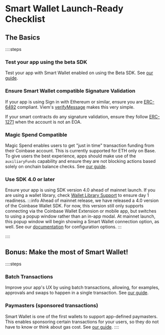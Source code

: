 # Smart Wallet Launch-Ready Checklist 
## The Basics
::::steps
### Test your app using the beta SDK
 
Test your app with Smart Wallet enabled on using the Beta SDK. See [our guide](/guides/beta).

### Ensure Smart Wallet compatible Signature Validation
 
If your app is using Sign in with Ethereum or similar, ensure you are [ERC-6492](https://eips.ethereum.org/EIPS/eip-6492) compliant. 
Viem's [verifyMessage](https://viem.sh/docs/actions/public/verifyMessage#verifymessage) makes this very simple. 

If your smart contracts do any signature validation, ensure they follow [ERC-1271](https://eips.ethereum.org/EIPS/eip-1271)
when the account is not an EOA.    

### Magic Spend Compatible
Magic Spend enables users to get "just in time" transaction funding from their Coinbase account.
This is currently supported for ETH only on Base. 
To give users the best experience, apps should make use of the `auxiliaryFunds` capability 
and ensure they are not blocking actions based solely on onchain balance checks. See [our guide](/guides/magic-spend).

### Use SDK 4.0 or later
Ensure your app is using SDK version 4.0 ahead of mainnet launch. If you are using a wallet library, check
[Wallet Library Support](/wallet-library-support) to ensure day 1 readiness.
:::info
Ahead of mainnet release, we have released a 4.0 version of the Coinbase Wallet SDK. For now, 
this version still only supports connecting via the Coinbase Wallet Extension or mobile app, but 
switches to using a popup window rather than an in-app modal. At mainnet launch, this popup window
will begin showing a Smart Wallet connection option, as well. 
See our [documentation](/sdk/makeWeb3Provider#parameters) for configuration options.
:::

::::
## Bonus: Make the most of Smart Wallet!
::::steps
### Batch Transactions
Improve your app's UX by using batch transactions, allowing, for examples, 
approvals and swaps to happen in a single transaction. See [our guide](/guides/batch-transactions).
### Paymasters (sponsored transactions)
Smart Wallet is one of the first wallets to support app-defined paymasters. This enables sponsoring
certain transactions for your users, so they do not have to know or think about gas cost. 
See [our guide](/guides/paymasters).
::::
